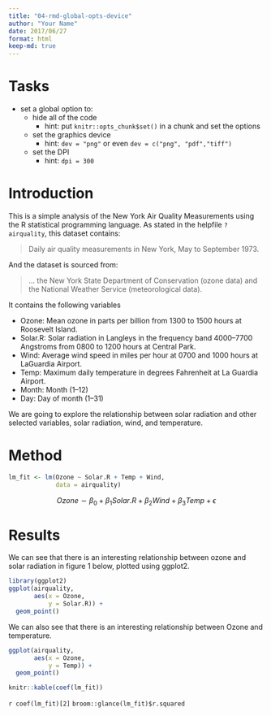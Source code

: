 ```yaml
---
title: "04-rmd-global-opts-device"
author: "Your Name"
date: 2017/06/27
format: html
keep-md: true
---
```



# Tasks

- set a global option to: 
  - hide all of the code
    - hint: put `knitr::opts_chunk$set()` in a chunk and set the options
  - set the graphics device
    - hint: `dev = "png"` or even `dev = c("png", "pdf","tiff")`
  - set the DPI
    - hint: `dpi = 300`

# Introduction

This is a simple analysis of the New York Air Quality Measurements using the R statistical programming language. As stated in the helpfile `?airquality`, this dataset contains:

> Daily air quality measurements in New York, May to September 1973.

And the dataset is sourced from:

> ... the New York State Department of Conservation (ozone data) and the National Weather Service (meteorological data).

It contains the following variables

- Ozone: Mean ozone in parts per billion from 1300 to 1500 hours at Roosevelt Island.
- Solar.R: Solar radiation in Langleys in the frequency band 4000–7700 Angstroms from 0800 to 1200 hours at Central Park.
- Wind: Average wind speed in miles per hour at 0700 and 1000 hours at LaGuardia Airport.
- Temp: Maximum daily temperature in degrees Fahrenheit at La Guardia Airport.
- Month: Month (1--12)
- Day: Day of month (1--31)

We are going to explore the relationship between solar radiation and other selected variables, solar radiation, wind, and temperature.

# Method

```r

lm_fit <- lm(Ozone ~ Solar.R + Temp + Wind, 
             data = airquality)

```

$$
Ozone \sim \beta_0 + \beta_1Solar.R + \beta_2 Wind + \beta_3Temp + \epsilon
$$

# Results

We can see that there is an interesting relationship between ozone and solar radiation in figure 1 below, plotted using ggplot2.

```r
library(ggplot2)
ggplot(airquality,
       aes(x = Ozone,
           y = Solar.R)) + 
  geom_point()

```

We can also see that there is an interesting relationship between Ozone and temperature.

```r

ggplot(airquality,
       aes(x = Ozone,
           y = Temp)) + 
  geom_point()

```


```r

knitr::kable(coef(lm_fit))

```

`r coef(lm_fit)[2]`
`broom::glance(lm_fit)$r.squared`
